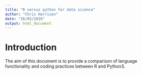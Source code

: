 ```yaml
---
title: "R versus python for data science"
author: "Chris Harrison"
date: "26/05/2018"
output: html_document
---
```


# Introduction

The aim of this document is to provide a comparison of language functionality and coding practices between R and Python3.

